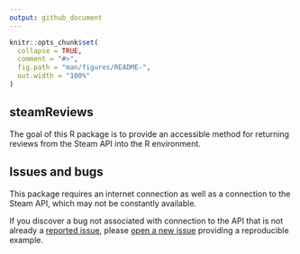 ```yaml
---
output: github_document
---
```

```r
knitr::opts_chunk$set(
  collapse = TRUE,
  comment = "#>",
  fig.path = "man/figures/README-",
  out.width = "100%"
)
```
## steamReviews

The goal of this R package is to provide an accessible method for returning reviews from the Steam API into the R environment.


## Issues and bugs

This package requires an internet connection as well as a connection to the Steam API, which may not be constantly available. 

If you discover a bug not associated with connection to the API that is not already a [reported issue](https://github.com/nfox29/steamReviews/issues), please [open a new issue](https://github.com/nfox29/steamReviews/issues/new) providing a reproducible example.


